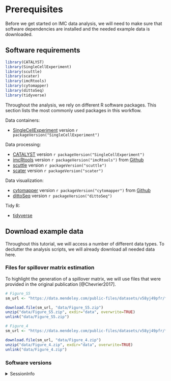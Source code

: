 # Prerequisites {#prerequisites}

Before we get started on IMC data analysis, we will need to make sure that
software dependencies are installed and the needed example data is downloaded.

## Software requirements

```r
library(CATALYST)
library(SingleCellExperiment)
library(scuttle)
library(scater)
library(imcRtools)
library(cytomapper)
library(dittoSeq)
library(tidyverse)
```

Throughout the analysis, we rely on different R software packages.
This section lists the most commonly used packages in this workflow.

Data containers:

* [SingleCellExperiment](https://bioconductor.org/packages/release/bioc/html/SingleCellExperiment.html) version `r packageVersion("SingleCellExperiment")`

Data processing:

* [CATALYST](https://bioconductor.org/packages/release/bioc/html/CATALYST.html) version `r packageVersion("SingleCellExperiment")`
* [imcRtools](https://github.com/BodenmillerGroup/imcRtools) version `r packageVersion("imcRtools")` from [Github](https://github.com/BodenmillerGroup/imcRtools)
* [scuttle](https://bioconductor.org/packages/release/bioc/html/scuttle.html) version `r packageVersion("scuttle")`
* [scater](https://bioconductor.org/packages/release/bioc/html/scater.html) version `r packageVersion("scater")`

Data visualization:

* [cytomapper](https://bioconductor.org/packages/release/bioc/html/cytomapper.html) version `r packageVersion("cytomapper")` from [Github](https://github.com/BodenmillerGroup/cytomapper)
* [dittoSeq](https://bioconductor.org/packages/release/bioc/html/dittoSeq.html) version `r packageVersion("dittoSeq")`

Tidy R:

* [tidyverse](https://www.tidyverse.org/)

## Download example data

Throughout this tutorial, we will access a number of different data types. 
To declutter the analysis scripts, we will already download all needed data here.

### Files for spillover matrix estimation

To highlight the generation of a spillover matrix, we will use files that were 
provided in the original publication [@Chevrier2017].

```r
# Figure_S5
sm_url <- "https://data.mendeley.com/public-files/datasets/v58yj49pfr/files/b39223d2-2825-4e79-9875-86fa0e1c55d2/file_downloaded?dl=1"

download.file(sm_url, "data/Figure_S5.zip")
unzip("data/Figure_S5.zip", exdir="data", overwrite=TRUE)
unlink("data/Figure_S5.zip")

# Figure_4
sm_url <- "https://data.mendeley.com/public-files/datasets/v58yj49pfr/files/fad34c02-8a26-4291-814a-dc3bd4d980a2/file_downloaded?dl=1"

download.file(sm_url, "data/Figure_4.zip")
unzip("data/Figure_4.zip", exdir="data", overwrite=TRUE)
unlink("data/Figure_4.zip")
```

### Software versions {#sessionInfo}

<details>
   <summary>SessionInfo</summary>
   
```r
sessionInfo()
```
</details>



